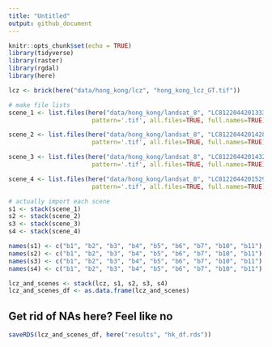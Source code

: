 ```yaml
---
title: "Untitled"
output: github_document
---
```


```r
knitr::opts_chunk$set(echo = TRUE)
library(tidyverse)
library(raster)
library(rgdal)
library(here)
```


```r
lcz <- brick(here("data/hong_kong/lcz", "hong_kong_lcz_GT.tif"))

# make file lists
scene_1 <- list.files(here("data/hong_kong/landsat_8", "LC81220442013333LGN00"),
                       pattern='.tif', all.files=TRUE, full.names=TRUE)

scene_2 <- list.files(here("data/hong_kong/landsat_8", "LC81220442014288LGN00"),
                       pattern='.tif', all.files=TRUE, full.names=TRUE)

scene_3 <- list.files(here("data/hong_kong/landsat_8", "LC81220442014320LGN00"),
                       pattern='.tif', all.files=TRUE, full.names=TRUE)

scene_4 <- list.files(here("data/hong_kong/landsat_8", "LC81220442015291LGN00"),
                       pattern='.tif', all.files=TRUE, full.names=TRUE)

# actually import each scene
s1 <- stack(scene_1)
s2 <- stack(scene_2)
s3 <- stack(scene_3)
s4 <- stack(scene_4)
```



```r
names(s1) <- c("b1", "b2", "b3", "b4", "b5", "b6", "b7", "b10", "b11")
names(s2) <- c("b1", "b2", "b3", "b4", "b5", "b6", "b7", "b10", "b11")
names(s3) <- c("b1", "b2", "b3", "b4", "b5", "b6", "b7", "b10", "b11")
names(s4) <- c("b1", "b2", "b3", "b4", "b5", "b6", "b7", "b10", "b11")
```


```r
lcz_and_scenes <- stack(lcz, s1, s2, s3, s4)
lcz_and_scenes_df <- as.data.frame(lcz_and_scenes)
```


## Get rid of NAs here? Feel like no 

```r
saveRDS(lcz_and_scenes_df, here("results", "hk_df.rds"))
```


